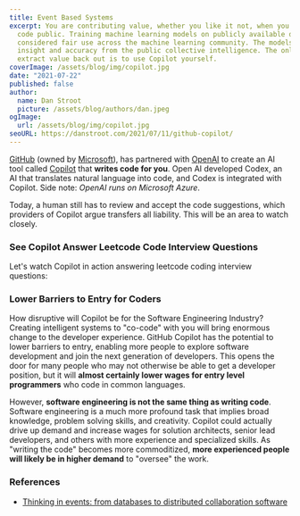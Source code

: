```yaml
---
title: Event Based Systems
excerpt: You are contributing value, whether you like it not, when you make your
  code public. Training machine learning models on publicly available data is
  considered fair use across the machine learning community. The models gain
  insight and accuracy from the public collective intelligence. The only way to
  extract value back out is to use Copilot yourself.
coverImage: /assets/blog/img/copilot.jpg
date: "2021-07-22"
published: false
author:
  name: Dan Stroot
  picture: /assets/blog/authors/dan.jpeg
ogImage:
  url: /assets/blog/img/copilot.jpg
seoURL: https://danstroot.com/2021/07/11/github-copilot/
---
```


[GitHub](https://github.com/) (owned by [Microsoft](https://www.microsoft.com/en-us/)), has partnered with [OpenAI](https://openai.com/) to create an AI tool called [Copilot](https://copilot.github.com/) that **writes code for you**. Open AI developed Codex, an AI that translates natural language into code, and Codex is integrated with Copilot. Side note: _OpenAI runs on Microsoft Azure_.

Today, a human still has to review and accept the code suggestions, which providers of Copilot argue transfers all liability. This will be an area to watch closely.

### See Copilot Answer Leetcode Code Interview Questions

Let's watch Copilot in action answering leetcode coding interview questions:

<YouTube link="https://youtu.be/72W_VvFRqc0" />

### Lower Barriers to Entry for Coders

How disruptive will Copilot be for the Software Engineering Industry? Creating intelligent systems to "co-code" with you will bring enormous change to the developer experience. GitHub Copilot has the potential to lower barriers to entry, enabling more people to explore software development and join the next generation of developers. This opens the door for many people who may not otherwise be able to get a developer position, but it will **almost certainly lower wages for entry level programmers** who code in common languages.

However, **software engineering is not the same thing as writing code**. Software engineering is a much more profound task that implies broad knowledge, problem solving skills, and creativity. Copilot could actually drive up demand and increase wages for solution architects, senior lead developers, and others with more experience and specialized skills. As "writing the code" becomes more commoditized, **more experienced people will likely be in higher demand** to "oversee" the work.

### References

- [Thinking in events: from databases to distributed collaboration software](https://dl.acm.org/doi/10.1145/3465480.3467835)
